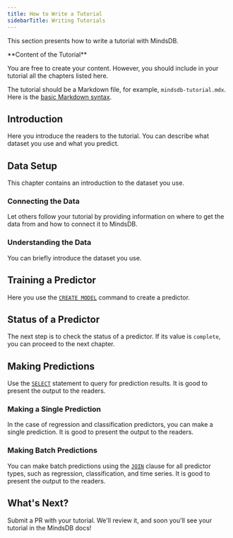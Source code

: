 ```yaml
---
title: How to Write a Tutorial
sidebarTitle: Writing Tutorials
---
```


This section presents how to write a tutorial with MindsDB.

<Info> 
**Content of the Tutorial**

You are free to create your content. However, you should include in your tutorial all the chapters listed here.

The tutorial should be a Markdown file, for example, `mindsdb-tutorial.mdx`. Here is the [basic Markdown syntax](https://www.markdownguide.org/basic-syntax/).
</Info>

## Introduction

Here you introduce the readers to the tutorial. You can describe what dataset
you use and what you predict.

## Data Setup

This chapter contains an introduction to the dataset you use.

### Connecting the Data

Let others follow your tutorial by providing information on where to get the
data from and how to connect it to MindsDB.

### Understanding the Data

You can briefly introduce the dataset you use.

## Training a Predictor

Here you use the [`CREATE MODEL`](/sql/create/predictor/) command to create
a predictor.

## Status of a Predictor

The next step is to check the status of a predictor. If its value is `complete`,
you can proceed to the next chapter.

## Making Predictions

Use the [`SELECT`](/sql/api/select/) statement to query for prediction results.
It is good to present the output to the readers.

### Making a Single Prediction

In the case of regression and classification predictors, you can make a single
prediction. It is good to present the output to the readers.

### Making Batch Predictions

You can make batch predictions using the [`JOIN`](/sql/api/join/) clause for all
predictor types, such as regression, classification, and time series. It is good
to present the output to the readers.

## What's Next?

Submit a PR with your tutorial. We'll review it, and soon you'll see your
tutorial in the MindsDB docs!
